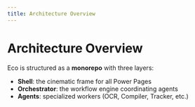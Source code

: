 ```yaml
---
title: Architecture Overview
---
```


# Architecture Overview

Eco is structured as a **monorepo** with three layers:

- **Shell**: the cinematic frame for all Power Pages
- **Orchestrator**: the workflow engine coordinating agents
- **Agents**: specialized workers (OCR, Compiler, Tracker, etc.)